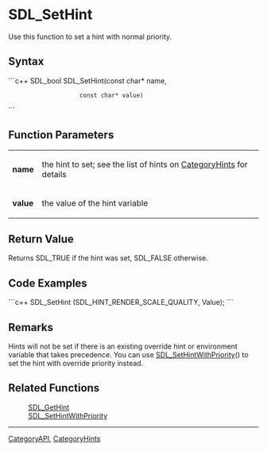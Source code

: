 <!-- pragma section-numbers off -->
<!-- pragma camelcase off -->

= SDL_SetHint =
Use this function to set a hint with normal priority.


== Syntax ==
```c++
SDL_bool SDL_SetHint(const char* name,
                     const char* value)
```

== Function Parameters ==
{|
|'''name'''
|the hint to set; see the list of hints on [[CategoryHints#Hints|CategoryHints]] for details
|-
|'''value'''
|the value of the hint variable
|}

== Return Value ==
Returns SDL_TRUE if the hint was set, SDL_FALSE otherwise.

== Code Examples ==
```c++
SDL_SetHint (SDL_HINT_RENDER_SCALE_QUALITY, Value);
```

== Remarks ==
Hints will not be set if there is an existing override hint or environment variable that takes precedence.  You can use [[SDL_SetHintWithPriority]]() to set the hint with override priority instead.

== Related Functions ==
:[[SDL_GetHint]]
:[[SDL_SetHintWithPriority]]

----
[[CategoryAPI]], [[CategoryHints]]
